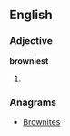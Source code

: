==English==

===Adjective===
'''browniest'''

# {{superlative of|browny}}

===Anagrams===
* [[Brownites#English|Brownites]]